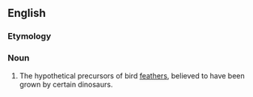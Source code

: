 ==English==

===Etymology===
{{prefix|en|proto|feather}}

===Noun===
{{en-noun}}

# {{lb|en|paleontology}} The hypothetical precursors of bird [[feather]]s, believed to have been grown by certain dinosaurs.